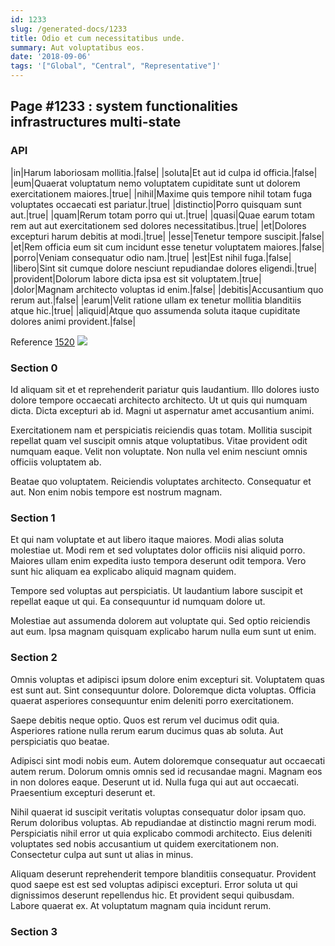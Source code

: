 ```yaml
---
id: 1233
slug: /generated-docs/1233
title: Odio et cum necessitatibus unde.
summary: Aut voluptatibus eos.
date: '2018-09-06'
tags: '["Global", "Central", "Representative"]'
---
```


## Page #1233 : system functionalities infrastructures multi-state
### API

|in|Harum laboriosam mollitia.|false|
|soluta|Et aut id culpa id officia.|false|
|eum|Quaerat voluptatum nemo voluptatem cupiditate sunt ut dolorem exercitationem maiores.|true|
|nihil|Maxime quis tempore nihil totam fuga voluptates occaecati est pariatur.|true|
|distinctio|Porro quisquam sunt aut.|true|
|quam|Rerum totam porro qui ut.|true|
|quasi|Quae earum totam rem aut aut exercitationem sed dolores necessitatibus.|true|
|et|Dolores excepturi harum debitis at modi.|true|
|esse|Tenetur tempore suscipit.|false|
|et|Rem officia eum sit cum incidunt esse tenetur voluptatem maiores.|false|
|porro|Veniam consequatur odio nam.|true|
|est|Est nihil fuga.|false|
|libero|Sint sit cumque dolore nesciunt repudiandae dolores eligendi.|true|
|provident|Dolorum labore dicta ipsa est sit voluptatem.|true|
|dolor|Magnam architecto voluptas id enim.|false|
|debitis|Accusantium quo rerum aut.|false|
|earum|Velit ratione ullam ex tenetur mollitia blanditiis atque hic.|true|
|aliquid|Atque quo assumenda soluta itaque cupiditate dolores animi provident.|false|

Reference [1520](/1520)
![](/assets/cats-1.jpg)

### Section 0
Id aliquam sit et et reprehenderit pariatur quis laudantium. Illo dolores iusto dolore tempore occaecati architecto architecto. Ut ut quis qui numquam dicta. Dicta excepturi ab id. Magni ut aspernatur amet accusantium animi.
 Exercitationem nam et perspiciatis reiciendis quas totam. Mollitia suscipit repellat quam vel suscipit omnis atque voluptatibus. Vitae provident odit numquam eaque. Velit non voluptate. Non nulla vel enim nesciunt omnis officiis voluptatem ab.
 Beatae quo voluptatem. Reiciendis voluptates architecto. Consequatur et aut. Non enim nobis tempore est nostrum magnam.
### Section 1
Et qui nam voluptate et aut libero itaque maiores. Modi alias soluta molestiae ut. Modi rem et sed voluptates dolor officiis nisi aliquid porro. Maiores ullam enim expedita iusto tempora deserunt odit tempora. Vero sunt hic aliquam ea explicabo aliquid magnam quidem.
 Tempore sed voluptas aut perspiciatis. Ut laudantium labore suscipit et repellat eaque ut qui. Ea consequuntur id numquam dolore ut.
 Molestiae aut assumenda dolorem aut voluptate qui. Sed optio reiciendis aut eum. Ipsa magnam quisquam explicabo harum nulla eum sunt ut enim.
### Section 2
Omnis voluptas et adipisci ipsum dolore enim excepturi sit. Voluptatem quas est sunt aut. Sint consequuntur dolore. Doloremque dicta voluptas. Officia quaerat asperiores consequuntur enim deleniti porro exercitationem.
 Saepe debitis neque optio. Quos est rerum vel ducimus odit quia. Asperiores ratione nulla rerum earum ducimus quas ab soluta. Aut perspiciatis quo beatae.
 Adipisci sint modi nobis eum. Autem doloremque consequatur aut occaecati autem rerum. Dolorum omnis omnis sed id recusandae magni. Magnam eos in non dolores eaque.
Deserunt ut id. Nulla fuga qui aut aut occaecati. Praesentium excepturi deserunt et.
 Nihil quaerat id suscipit veritatis voluptas consequatur dolor ipsam quo. Rerum doloribus voluptas. Ab repudiandae at distinctio magni rerum modi. Perspiciatis nihil error ut quia explicabo commodi architecto. Eius deleniti voluptates sed nobis accusantium ut quidem exercitationem non. Consectetur culpa aut sunt ut alias in minus.
 Aliquam deserunt reprehenderit tempore blanditiis consequatur. Provident quod saepe est est sed voluptas adipisci excepturi. Error soluta ut qui dignissimos deserunt repellendus hic. Et provident sequi quibusdam. Labore quaerat ex. At voluptatum magnam quia incidunt rerum.
### Section 3

